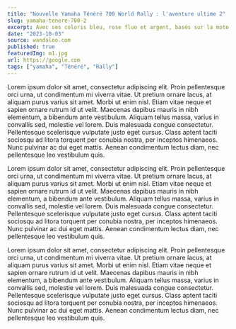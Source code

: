 ```yaml
---
title: "Nouvelle Yamaha Ténéré 700 World Rally : l'aventure ultime 2"
slug: yamaha-tenere-700-2
excerpt: Avec ses coloris bleu, rose fluo et argent, basés sur la moto d’usine de Stéphane Peterhansel en 1993, la Ténéré 700 World Rally célèbre les succès de Yamaha sur le Dakar
date: "2023-10-03"
source: wandaloo.com
published: true
featuredImg: m1.jpg
url: https://google.com
tags: ["yamaha", "Ténéré", "Rally"]
---
```


Lorem ipsum dolor sit amet, consectetur adipiscing elit. Proin pellentesque orci urna, ut condimentum mi
viverra vitae. Ut pretium ornare lacus, at aliquam purus varius sit amet. Morbi ut enim nisl. Etiam vitae
neque et sapien ornare rutrum id ut velit. Maecenas dapibus mauris in nibh elementum, a bibendum ante
vestibulum. Aliquam tellus massa, varius in convallis sed, molestie vel lorem. Duis malesuada congue
consectetur. Pellentesque scelerisque vulputate justo eget cursus. Class aptent taciti sociosqu ad litora
torquent per conubia nostra, per inceptos himenaeos. Nunc pulvinar ac dui eget mattis. Aenean condimentum
lectus diam, nec pellentesque leo vestibulum quis.

Lorem ipsum dolor sit amet, consectetur adipiscing elit. Proin pellentesque orci urna, ut condimentum mi
viverra vitae. Ut pretium ornare lacus, at aliquam purus varius sit amet. Morbi ut enim nisl. Etiam vitae
neque et sapien ornare rutrum id ut velit. Maecenas dapibus mauris in nibh elementum, a bibendum ante
vestibulum. Aliquam tellus massa, varius in convallis sed, molestie vel lorem. Duis malesuada congue
consectetur. Pellentesque scelerisque vulputate justo eget cursus. Class aptent taciti sociosqu ad litora
torquent per conubia nostra, per inceptos himenaeos. Nunc pulvinar ac dui eget mattis. Aenean condimentum
lectus diam, nec pellentesque leo vestibulum quis.

Lorem ipsum dolor sit amet, consectetur adipiscing elit. Proin pellentesque orci urna, ut condimentum mi
viverra vitae. Ut pretium ornare lacus, at aliquam purus varius sit amet. Morbi ut enim nisl. Etiam vitae
neque et sapien ornare rutrum id ut velit. Maecenas dapibus mauris in nibh elementum, a bibendum ante
vestibulum. Aliquam tellus massa, varius in convallis sed, molestie vel lorem. Duis malesuada congue
consectetur. Pellentesque scelerisque vulputate justo eget cursus. Class aptent taciti sociosqu ad litora
torquent per conubia nostra, per inceptos himenaeos. Nunc pulvinar ac dui eget mattis. Aenean condimentum
lectus diam, nec pellentesque leo vestibulum quis.
